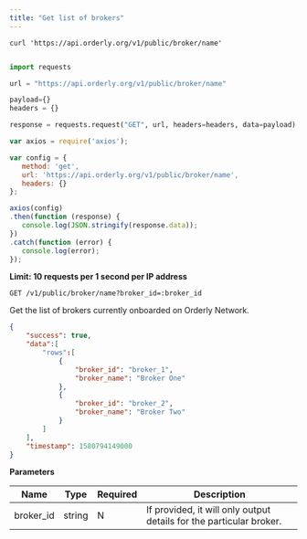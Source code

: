```yaml
---
title: "Get list of brokers"
---
```


<RequestExample>

``` curl curl
curl 'https://api.orderly.org/v1/public/broker/name'
```
```java java
```

```python python
import requests

url = "https://api.orderly.org/v1/public/broker/name"

payload={}
headers = {}

response = requests.request("GET", url, headers=headers, data=payload)
```

```javascript javascript
var axios = require('axios');

var config = {
   method: 'get',
   url: 'https://api.orderly.org/v1/public/broker/name',
   headers: {}
};

axios(config)
.then(function (response) {
   console.log(JSON.stringify(response.data));
})
.catch(function (error) {
   console.log(error);
});
```
</RequestExample>

**Limit: 10 requests per 1 second per IP address**

`GET /v1/public/broker/name?broker_id=:broker_id`

Get the list of brokers currently onboarded on Orderly Network.

<ResponseExample>

```json Response
{
    "success": true,
    "data":[
        "rows":[
            {
                "broker_id": "broker_1",
                "broker_name": "Broker One"
            },
            {
                "broker_id": "broker_2",
                "broker_name": "Broker Two"
            }
        ]
    ],
    "timestamp": 1580794149000
}
```
</ResponseExample>

**Parameters**

| Name      | Type   | Required   | Description                                                         |
| --------- | ------ | ---------- | ------------------------------------------------------------------- |
| broker_id | string | N          | If provided, it will only output details for the particular broker. |